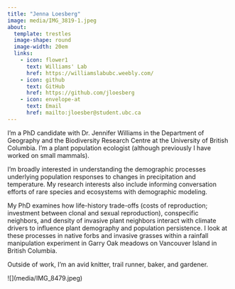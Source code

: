 ```yaml
---
title: "Jenna Loesberg"
image: media/IMG_3819-1.jpeg
about:
  template: trestles
  image-shape: round
  image-width: 20em
  links: 
    - icon: flower1
      text: Williams' Lab
      href: https://williamslabubc.weebly.com/
    - icon: github
      text: GitHub
      href: https://github.com/jloesberg
    - icon: envelope-at
      text: Email
      href: mailto:jloesber@student.ubc.ca
---
```


I'm a PhD candidate with Dr. Jennifer Williams in the Department of Geography and the Biodiversity Research Centre at the University of British Columbia. I'm a plant population ecologist (although previously I have worked on small mammals).

I'm broadly interested in understanding the demographic processes underlying population responses to changes in precipitation and temperature. My research interests also include informing conversation efforts of rare species and ecosystems with demographic modeling.

My PhD examines how life-history trade-offs (costs of reproduction; investment between clonal and sexual reproduction), conspecific neighbors, and density of invasive plant neighbors interact with climate drivers to influence plant demography and population persistence. I look at these processes in native forbs and invasive grasses within a rainfall manipulation experiment in Garry Oak meadows on Vancouver Island in British Columbia.

Outside of work, I'm an avid knitter, trail runner, baker, and gardener.

\![\](media/IMG_8479.jpeg)
